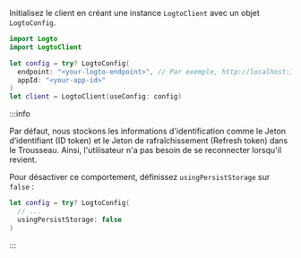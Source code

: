 Initialisez le client en créant une instance `LogtoClient` avec un objet `LogtoConfig`.

```swift title="ContentView.swift"
import Logto
import LogtoClient

let config = try? LogtoConfig(
  endpoint: "<your-logto-endpoint>", // Par exemple, http://localhost:3001
  appId: "<your-app-id>"
)
let client = LogtoClient(useConfig: config)
```

:::info

Par défaut, nous stockons les informations d'identification comme le Jeton d’identifiant (ID token) et le Jeton de rafraîchissement (Refresh token) dans le Trousseau. Ainsi, l'utilisateur n'a pas besoin de se reconnecter lorsqu'il revient.

Pour désactiver ce comportement, définissez `usingPersistStorage` sur `false` :

```swift
let config = try? LogtoConfig(
  // ...
  usingPersistStorage: false
)
```

:::
